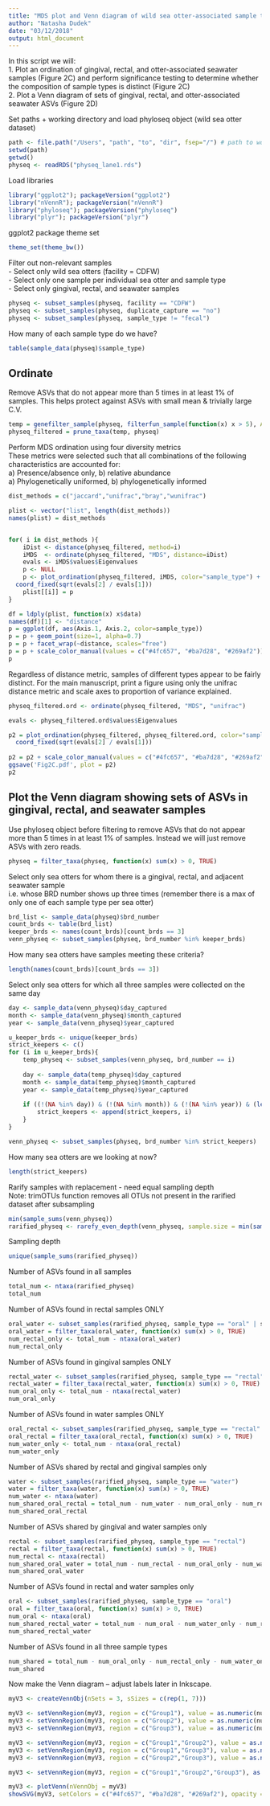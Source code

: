 ---
title: "MDS plot and Venn diagram of wild sea otter-associated sample types"
author: "Natasha Dudek"
date: "03/12/2018"
output: html_document
---

In this script we will:        
1. Plot an ordination of gingival, rectal, and otter-associated seawater samples (Figure 2C) and perform significance testing to determine whether the composition of sample types is distinct (Figure 2C)    
2. Plot a Venn diagram of sets of gingival, rectal, and otter-associated seawater ASVs (Figure 2D)     

Set paths + working directory and load phyloseq object (wild sea otter dataset)

```{r}
path <- file.path("/Users", "path", "to", "dir", fsep="/") # path to working dir
setwd(path)
getwd()
physeq <- readRDS("physeq_lane1.rds")
```

Load libraries

```{r}
library("ggplot2"); packageVersion("ggplot2")
library("nVennR"); packageVersion("nVennR")
library("phyloseq"); packageVersion("phyloseq")
library("plyr"); packageVersion("plyr")
```

ggplot2 package theme set

```{r}
theme_set(theme_bw())
```

Filter out non-relevant samples   
- Select only wild sea otters (facility = CDFW)  
- Select only one sample per individual sea otter and sample type   
- Select only gingival, rectal, and seawater samples

```{r filter-samples}
physeq <- subset_samples(physeq, facility == "CDFW") 
physeq <- subset_samples(physeq, duplicate_capture == "no")
physeq <- subset_samples(physeq, sample_type != "fecal")
```

How many of each sample type do we have?

```{r}
table(sample_data(physeq)$sample_type)
```

## Ordinate

Remove ASVs that do not appear more than 5 times in at least 1% of samples. This helps protect against ASVs with small mean & trivially large C.V.   

```{r filter-asvs}
temp = genefilter_sample(physeq, filterfun_sample(function(x) x > 5), A=0.01*nsamples(physeq))
physeq_filtered = prune_taxa(temp, physeq)
```

Perform MDS ordination using four diversity metrics  
These metrics were selected such that all combinations of the following characteristics are accounted for:  
a) Presence/absence only, b) relative abundance  
a) Phylogenetically uniformed, b) phylogenetically informed  

```{r ordinate}

dist_methods = c("jaccard","unifrac","bray","wunifrac")

plist <- vector("list", length(dist_methods))
names(plist) = dist_methods


for( i in dist_methods ){
    iDist <- distance(physeq_filtered, method=i)
    iMDS  <- ordinate(physeq_filtered, "MDS", distance=iDist)
 	evals <- iMDS$values$Eigenvalues
    p <- NULL
    p <- plot_ordination(physeq_filtered, iMDS, color="sample_type") +
  coord_fixed(sqrt(evals[2] / evals[1]))
    plist[[i]] = p
}

df = ldply(plist, function(x) x$data)
names(df)[1] <- "distance"
p = ggplot(df, aes(Axis.1, Axis.2, color=sample_type))
p = p + geom_point(size=1, alpha=0.7)
p = p + facet_wrap(~distance, scales="free")
p = p + scale_color_manual(values = c("#4fc657", "#ba7d28", "#269af2"))
p
```

Regardless of distance metric, samples of different types appear to be fairly distinct. For the main manuscript, print a figure using only the unifrac distance metric and scale axes to proportion of variance explained.

```{r save-unifrac}
physeq_filtered.ord <- ordinate(physeq_filtered, "MDS", "unifrac")

evals <- physeq_filtered.ord$values$Eigenvalues

p2 = plot_ordination(physeq_filtered, physeq_filtered.ord, color="sample_type") +
  coord_fixed(sqrt(evals[2] / evals[1]))
  
p2 = p2 + scale_color_manual(values = c("#4fc657", "#ba7d28", "#269af2"))
ggsave('Fig2C.pdf', plot = p2) 
p2
```

## Plot the Venn diagram showing sets of ASVs in gingival, rectal, and seawater samples

Use phyloseq object before filtering to remove ASVs that do not appear more than 5 times in at least 1% of samples. Instead we will just remove ASVs with zero reads.

```{r}
physeq = filter_taxa(physeq, function(x) sum(x) > 0, TRUE)
```

Select only sea otters for whom there is a gingival, rectal, and adjacent seawater sample  
i.e. whose BRD number shows up three times (remember there is a max of only one of each sample type per sea otter)

```{r}
brd_list <- sample_data(physeq)$brd_number
count_brds <- table(brd_list)
keeper_brds <- names(count_brds)[count_brds == 3]
venn_physeq <- subset_samples(physeq, brd_number %in% keeper_brds) 
```

How many sea otters have samples meeting these criteria?

```{r}
length(names(count_brds)[count_brds == 3])
```

Select only sea otters for which all three samples were collected on the same day

```{r select_sos_for_venn}
day <- sample_data(venn_physeq)$day_captured
month <- sample_data(venn_physeq)$month_captured
year <- sample_data(venn_physeq)$year_captured

u_keeper_brds <- unique(keeper_brds)
strict_keepers <- c()
for (i in u_keeper_brds){
    temp_physeq <- subset_samples(venn_physeq, brd_number == i) 
    
    day <- sample_data(temp_physeq)$day_captured
    month <- sample_data(temp_physeq)$month_captured
    year <- sample_data(temp_physeq)$year_captured
    
    if ((!(NA %in% day)) & (!(NA %in% month)) & (!(NA %in% year)) & (length(unique(day)) == 1) & (length(unique(month)) == 1) & (length(unique(year)) == 1)){
        strict_keepers <- append(strict_keepers, i)   
    } 
}

venn_physeq <- subset_samples(physeq, brd_number %in% strict_keepers) 
```

How many sea otters are we looking at now?

```{r}
length(strict_keepers)
```

Rarify samples with replacement - need equal sampling depth  
Note: trimOTUs function removes all OTUs not present in the rarified dataset after subsampling

```{r rarify}
min(sample_sums(venn_physeq))
rarified_physeq <- rarefy_even_depth(venn_physeq, sample.size = min(sample_sums(venn_physeq)), rngseed = 290518, replace = TRUE, trimOTUs = TRUE, verbose = TRUE)
```

Sampling depth

```{r}
unique(sample_sums(rarified_physeq))
```

Number of ASVs found in all samples

```{r}
total_num <- ntaxa(rarified_physeq)
total_num
```

Number of ASVs found in rectal samples ONLY

```{r n_asvs_rectal}
oral_water <- subset_samples(rarified_physeq, sample_type == "oral" | sample_type == "water")
oral_water = filter_taxa(oral_water, function(x) sum(x) > 0, TRUE)
num_rectal_only <- total_num - ntaxa(oral_water)
num_rectal_only
```

Number of ASVs found in gingival samples ONLY

```{r n_asvs_gingival}
rectal_water <- subset_samples(rarified_physeq, sample_type == "rectal" | sample_type == "water")
rectal_water = filter_taxa(rectal_water, function(x) sum(x) > 0, TRUE)
num_oral_only <- total_num - ntaxa(rectal_water)
num_oral_only
```

Number of ASVs found in water samples ONLY

```{r n_asvs_water}
oral_rectal <- subset_samples(rarified_physeq, sample_type == "rectal" | sample_type == "oral")
oral_rectal = filter_taxa(oral_rectal, function(x) sum(x) > 0, TRUE)
num_water_only <- total_num - ntaxa(oral_rectal)
num_water_only
```

Number of ASVs shared by rectal and gingival samples only 

```{r n_asvs_gingival_rectal}
water <- subset_samples(rarified_physeq, sample_type == "water")
water = filter_taxa(water, function(x) sum(x) > 0, TRUE)
num_water <- ntaxa(water)
num_shared_oral_rectal = total_num - num_water - num_oral_only - num_rectal_only 
num_shared_oral_rectal
```

Number of ASVs shared by gingival and water samples only

```{r n_asvs_gingival_water}
rectal <- subset_samples(rarified_physeq, sample_type == "rectal")
rectal = filter_taxa(rectal, function(x) sum(x) > 0, TRUE)
num_rectal <- ntaxa(rectal)
num_shared_oral_water = total_num - num_rectal - num_oral_only - num_water_only 
num_shared_oral_water
```

Number of ASVs found in rectal and water samples only 

```{r n_asvs_rectal_water}
oral <- subset_samples(rarified_physeq, sample_type == "oral")
oral = filter_taxa(oral, function(x) sum(x) > 0, TRUE)
num_oral <- ntaxa(oral)
num_shared_rectal_water = total_num - num_oral - num_water_only - num_rectal_only 
num_shared_rectal_water
```

Number of ASVs found in all three sample types

```{r n_asvs_allSampleTypes}
num_shared = total_num - num_oral_only - num_rectal_only - num_water_only - num_shared_oral_rectal - num_shared_oral_water - num_shared_rectal_water
num_shared
```

Now make the Venn diagram -- adjust labels later in Inkscape.

```{r plot-venn}
myV3 <- createVennObj(nSets = 3, sSizes = c(rep(1, 7)))

myV3 <- setVennRegion(myV3, region = c("Group1"), value = as.numeric(num_oral_only[1]))
myV3 <- setVennRegion(myV3, region = c("Group2"), value = as.numeric(num_rectal_only[1]))
myV3 <- setVennRegion(myV3, region = c("Group3"), value = as.numeric(num_water_only[1]))

myV3 <- setVennRegion(myV3, region = c("Group1","Group2"), value = as.numeric(num_shared_oral_rectal[1]))
myV3 <- setVennRegion(myV3, region = c("Group1","Group3"), value = as.numeric(num_shared_oral_water[1]))
myV3 <- setVennRegion(myV3, region = c("Group2","Group3"), value = as.numeric(num_shared_rectal_water[1]))

myV3 <- setVennRegion(myV3, region = c("Group1","Group2","Group3"), as.numeric(num_shared[1]))

myV3 <- plotVenn(nVennObj = myV3)
showSVG(myV3, setColors = c("#4fc657", "#ba7d28", "#269af2"), opacity = 0.1, borderWidth = 3, fontScale = 2, outFile="Fig2D.svg")
```
